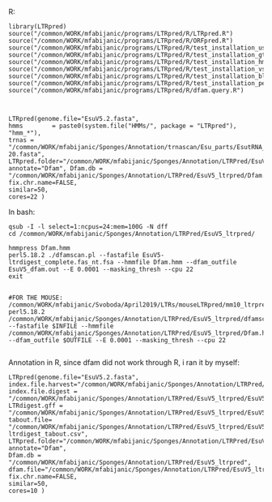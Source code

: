 R:

```
library(LTRpred)
source("/common/WORK/mfabijanic/programs/LTRpred/R/LTRpred.R")
source("/common/WORK/mfabijanic/programs/LTRpred/R/ORFpred.R")
source("/common/WORK/mfabijanic/programs/LTRpred/R/test_installation_usearch.R")
source("/common/WORK/mfabijanic/programs/LTRpred/R/test_installation_gt.R")
source("/common/WORK/mfabijanic/programs/LTRpred/R/test_installation_hmmer.R")
source("/common/WORK/mfabijanic/programs/LTRpred/R/test_installation_vsearch.R")
source("/common/WORK/mfabijanic/programs/LTRpred/R/test_installation_blast.R")
source("/common/WORK/mfabijanic/programs/LTRpred/R/test_installation_perl.R")
source("/common/WORK/mfabijanic/programs/LTRpred/R/dfam.query.R")



LTRpred(genome.file="EsuV5.2.fasta", 
hmms        = paste0(system.file("HMMs/", package = "LTRpred"), "hmm_*"),
trnas = "/common/WORK/mfabijanic/Sponges/Annotation/trnascan/Esu_parts/EsutRNA_1-20.fasta",
LTRpred.folder="/common/WORK/mfabijanic/Sponges/Annotation/LTRPred/EsuV5_ltrpred/",  
annotate="Dfam", Dfam.db = "/common/WORK/mfabijanic/Sponges/Annotation/LTRPred/EsuV5_ltrpred/Dfam.hmm", 
fix.chr.name=FALSE,
similar=50,
cores=22 )

```

In bash:

```
qsub -I -l select=1:ncpus=24:mem=100G -N dff
cd /common/WORK/mfabijanic/Sponges/Annotation/LTRPred/EsuV5_ltrpred/

hmmpress Dfam.hmm
perl5.18.2 ./dfamscan.pl --fastafile EsuV5-ltrdigest_complete.fas_nt.fsa --hmmfile Dfam.hmm --dfam_outfile EsuV5_dfam.out --E 0.0001 --masking_thresh --cpu 22 
exit


#FOR THE MOUSE:
/common/WORK/mfabijanic/Svoboda/April2019/LTRs/mouseLTRpred/mm10_ltrpred/
perl5.18.2 /common/WORK/mfabijanic/Sponges/Annotation/LTRPred/EsuV5_ltrpred/dfamscan.pl --fastafile $INFILE --hmmfile /common/WORK/mfabijanic/Sponges/Annotation/LTRPred/EsuV5_ltrpred/Dfam.hmm --dfam_outfile $OUTFILE --E 0.0001 --masking_thresh --cpu 22 


```

Annotation in R, since dfam did not work through R, i ran it by myself:
```
LTRpred(genome.file="EsuV5.2.fasta", 
index.file.harvest="/common/WORK/mfabijanic/Sponges/Annotation/LTRPred/EsuV5_ltrpred/EsuV5_ltrharvest/EsuV5_index.fsa",
index.file.digest = "/common/WORK/mfabijanic/Sponges/Annotation/LTRPred/EsuV5_ltrpred/EsuV5_ltrdigest/EsuV5_index_ltrdigest.fsa",
LTRdigest.gff = "/common/WORK/mfabijanic/Sponges/Annotation/LTRPred/EsuV5_ltrpred/EsuV5_ltrdigest/EsuV5_LTRdigestPrediction.gff",
tabout.file= "/common/WORK/mfabijanic/Sponges/Annotation/LTRPred/EsuV5_ltrpred/EsuV5_ltrdigest/EsuV5-ltrdigest_tabout.csv",
LTRpred.folder="/common/WORK/mfabijanic/Sponges/Annotation/LTRPred/EsuV5_ltrpred/",  
annotate="Dfam", 
Dfam.db = "/common/WORK/mfabijanic/Sponges/Annotation/LTRPred/EsuV5_ltrpred", 
dfam.file="/common/WORK/mfabijanic/Sponges/Annotation/LTRPred/EsuV5_ltrpred/EsuV5_dfam.out",
fix.chr.name=FALSE,
similar=50,
cores=10 )
```
